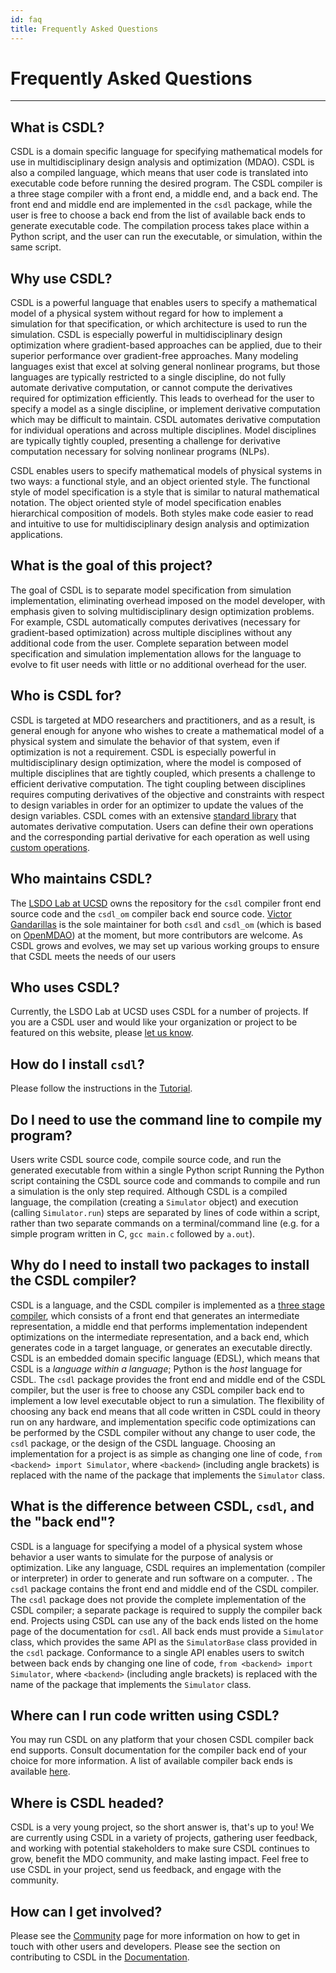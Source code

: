 ```yaml
---
id: faq
title: Frequently Asked Questions
---
```


# Frequently Asked Questions

------------------------------------------------------------------------

## What is CSDL?

CSDL is a domain specific language for specifying mathematical models
for use in multidisciplinary design analysis and optimization (MDAO).
CSDL is also a compiled language, which means that user code is
translated into executable code before running the desired program.
The CSDL compiler is a three stage compiler with a front end, a middle
end, and a back end.
The front end and middle end are implemented in the `csdl` package,
while the user is free to choose a back end from the list of available
back ends to generate executable code.
The compilation process takes place within a Python script, and the user
can run the executable, or simulation, within the same script.

## Why use CSDL?

CSDL is a powerful language that enables users to specify a mathematical
model of a physical system without regard for how to implement a
simulation for that specification, or which architecture is used to run
the simulation.
CSDL is especially powerful in multidisciplinary design optimization
where gradient-based approaches can be applied, due to their superior
performance over gradient-free approaches.
Many modeling languages exist that excel at solving general nonlinear
programs, but those languages are typically restricted to a single
discipline, do not fully automate derivative computation, or cannot
compute the derivatives required for optimization efficiently.
This leads to overhead for the user to specify a model as a single
discipline, or implement derivative computation which may be difficult
to maintain.
CSDL automates derivative computation for individual operations and
across multiple disciplines.
Model disciplines are typically tightly coupled, presenting a challenge
for derivative computation necessary for solving nonlinear programs
(NLPs).

CSDL enables users to specify mathematical models of physical systems in
two ways: a functional style, and an object oriented style.
The functional style of model specification is a style that is similar
to natural mathematical notation.
The object oriented style of model specification enables hierarchical
composition of models.
Both styles make code easier to read and intuitive to use for
multidisciplinary design analysis and optimization applications.



## What is the goal of this project?

The goal of CSDL is to separate model specification from simulation
implementation, eliminating overhead imposed on the model developer,
with emphasis given to solving multidisciplinary design optimization
problems.
For example, CSDL automatically computes derivatives (necessary for
gradient-based optimization) across multiple disciplines without any
additional code from the user.
Complete separation between model specification and simulation
implementation allows for the language to evolve to fit user needs
with little or no additional overhead for the user.

## Who is CSDL for?

CSDL is targeted at MDO researchers and practitioners, and as a result,
is general enough for anyone who wishes to create a mathematical model
of a physical system and simulate the behavior of that system, even if
optimization is not a requirement.
CSDL is especially powerful in multidisciplinary design optimization,
where the model is composed of multiple disciplines that are
tightly coupled, which presents a challenge to efficient derivative
computation.
The tight coupling between disciplines requires computing derivatives of
the objective and constraints with respect to design variables in order
for an optimizer to update the values of the design variables.
CSDL comes with an extensive [standard library](docs/std_lib_ref/intro)
that automates derivative computation.
Users can define their own operations and the corresponding partial
derivative for each operation as well using
[custom operations](docs/tutorial/advanced#custom-operations).

## Who maintains CSDL?

The [LSDO Lab at UCSD](https://lsdo.eng.ucsd.edu/) owns the repository
for the `csdl` compiler front end source code and the `csdl_om` compiler
back end source code.
[Victor Gandarillas](/community#core-development-team) is the sole
maintainer for both `csdl` and `csdl_om` (which is based on
[OpenMDAO](https://openmdao.org/)) at the moment, but more contributors
are welcome.
As CSDL grows and evolves, we may set up various working groups to
ensure that CSDL meets the needs of our users

## Who uses CSDL?

Currently, the LSDO Lab at UCSD uses CSDL for a number of projects.
If you are a CSDL user and would like your organization or project to be
featured on this website, please
[let us know](mailto:vgandari@eng.ucsd.edu).

## How do I install `csdl`?

Please follow the instructions in the [Tutorial](docs/tutorial/install).

## Do I need to use the command line to compile my program?

Users write CSDL source code, compile source code, and run the generated
executable from within a single Python script
Running the Python script containing the CSDL source code and commands
to compile and run a simulation is the only step required.
Although CSDL is a compiled language, the compilation (creating a
`Simulator` object) and execution (calling `Simulator.run`)
steps are separated by lines of code within a script, rather than two
separate commands on a terminal/command line (e.g. for a simple program
written in C, `gcc main.c` followed by `a.out`).

## Why do I need to install two packages to install the CSDL compiler?

CSDL is a language, and the CSDL compiler is implemented as a
[three stage compiler](https://en.wikipedia.org/wiki/Compiler#Three-stage_compiler_structure),
which consists of a front end that generates an intermediate
representation, a middle end that performs implementation independent
optimizations on the intermediate representation, and a back end, which
generates code in a target language, or generates an executable
directly.
CSDL is an embedded domain specific language (EDSL), which means
that CSDL is a *language within a language*; Python is the *host*
language for CSDL.
The `csdl` package provides the front end and middle end of the CSDL
compiler, but the user is free to choose any CSDL compiler back end
to implement a low level executable object to run a simulation.
The flexibility of choosing any back end means that all code written in
CSDL could in theory run on any hardware, and implementation specific
code optimizations can be performed by the CSDL compiler without any
change to user code, the `csdl` package, or the design of the CSDL
language.
Choosing an implementation for a project is as simple as changing one
line of code, `from <backend> import Simulator`, where `<backend>`
(including angle brackets) is replaced with the name of the package that
implements the `Simulator` class.

## What is the difference between CSDL, `csdl`, and the "back end"?

CSDL is a language for specifying a model of a physical system whose
behavior a user wants to simulate for the purpose of analysis or
optimization.
Like any language, CSDL requires an implementation (compiler or
interpreter) in order to generate and run software on a computer.
.
The `csdl` package contains the front end and middle end of the CSDL
compiler.
The `csdl` package does not provide the complete implementation of the
CSDL compiler; a separate package is required to supply the compiler
back end.
Projects using CSDL can use any of the back ends listed on the home page
of the documentation for `csdl`.
All back ends must provide a `Simulator` class, which provides the
same API as the `SimulatorBase` class provided in the `csdl`
package.
Conformance to a single API enables users to switch between back ends by
changing one line of code, `from <backend> import Simulator`, where
`<backend>` (including angle brackets) is replaced with the name of
the package that implements the `Simulator` class.

## Where can I run code written using CSDL?

You may run CSDL on any platform that your chosen CSDL compiler back end
supports.
Consult documentation for the compiler back end of your choice for more
information.
A list of available compiler back ends is available
[here](../backends).

<!-- ## What are some projects that use CSDL? -->

<!-- - [ ] To Do -->

## Where is CSDL headed?

CSDL is a very young project, so the short answer is, that's up to you!
We are currently using CSDL in a variety of projects, gathering user
feedback, and working with potential stakeholders to make sure CSDL
continues to grow, benefit the MDO community, and make lasting impact.
Feel free to use CSDL in your project, send us feedback, and engage
with the community.

## How can I get involved?

Please see the [Community](community) page for more information on how
to get in touch with other users and developers.
Please see the section on contributing to CSDL in the
[Documentation](docs/intro).
